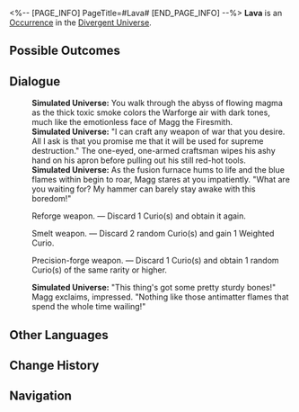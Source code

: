<%-- [PAGE_INFO]
PageTitle=#Lava#
[END_PAGE_INFO] --%>
{{Stub}}
{{Simulated Universe Event Infobox
|id            = 22301
|title         = 
|image         = Occurrence Contest.png
|domains_su    = 
|domains_ext   = 
|domains_swarm = 
|domains_gng   = 
|domains_du    = Unknown
|requirements  = 
|prev          = 
|next          = 
|characters    = 
|factions      = 
|order         = 
|order_du      = 
}}
'''Lava''' is an [[Divergent Universe/Occurrence|Occurrence]] in the [[Divergent Universe]].

==Possible Outcomes==
{{Possible Outcomes
|choice_1 = Reforge weapon.
|result_1 = Discard 1 Curio(s) and obtain it again.

|choice_2 = Smelt weapon.
|result_2 = Discard 2 random Curio(s) and gain 1 Weighted Curio.

|choice_3 = Precision-forge weapon.
|result_3 = Discard 1 Curio(s) and obtain 1 random Curio(s) of the same rarity or higher.

}}
<!--
==Gameplay Notes==
* 
-->
==Dialogue==
{{Dialogue Start}}
:'''Simulated Universe:''' You walk through the abyss of flowing magma as the thick toxic smoke colors the Warforge air with dark tones, much like the emotionless face of Magg the Firesmith.
:'''Simulated Universe:''' "I can craft any weapon of war that you desire. All I ask is that you promise me that it will be used for supreme destruction." The one-eyed, one-armed craftsman wipes his ashy hand on his apron before pulling out his still red-hot tools.
:'''Simulated Universe:''' As the fusion furnace hums to life and the blue flames within begin to roar, Magg stares at you impatiently. "What are you waiting for? My hammer can barely stay awake with this boredom!"
:{{DIcon|Star}} Reforge weapon. &mdash; Discard 1 Curio(s) and obtain it again.
:{{DIcon|Star}} Smelt weapon. &mdash; Discard 2 random Curio(s) and gain 1 Weighted Curio.
:{{DIcon|Star}} Precision-forge weapon. &mdash; Discard 1 Curio(s) and obtain 1 random Curio(s) of the same rarity or higher.
:'''Simulated Universe:''' "This thing's got some pretty sturdy bones!" Magg exclaims, impressed. "Nothing like those antimatter flames that spend the whole time wailing!"
{{Dialogue End}}

==Other Languages==
{{Other Languages
|en   = Lava
|zhs  = 熔岩
|zht  = 熔岩
|ja   = {{Rubi|溶岩|ようがん}}
|ko   = 용암
|es   = Lava
|fr   = Lave
|ru   = Лава
|th   = ลาวา
|vi   = Dung Nham
|de   = Lava
|id   = Lava
|pt   = Lava
}}

==Change History==
{{Change History|2.5}}

==Navigation==
{{Occurrence Navbox}}